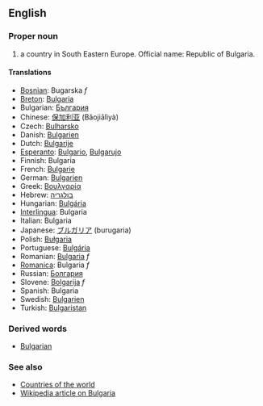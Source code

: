 ==English==

===Proper noun===

# a country in South Eastern Europe. Official name: Republic of Bulgaria.

====Translations====
*[[Bosnian]]: Bugarska ''f''
*[[Breton]]: [[Bulgaria]]
*Bulgarian: [[България]]
*Chinese: [[保加利亚]] (Bǎojiālìyà)
*Czech: [[Bulharsko]]
*Danish: [[Bulgarien]]
*Dutch: [[Bulgarije]]
*[[Esperanto]]: [[Bulgario]], [[Bulgarujo]]
*Finnish: Bulgaria
*French: [[Bulgarie]]
*German: [[Bulgarien]]
*Greek: [[Βουλγαρία]]
*Hebrew: [[בולגריה]]
*Hungarian: [[Bulgária]]
*[[Interlingua]]: Bulgaria
*Italian: Bulgaria
*Japanese: [[ブルガリア]] (burugaria)
*Polish: [[Bułgaria]]
*Portuguese: [[Bulgária]]
*Romanian: [[Bulgaria]] ''f''
*[[Romanica]]: Bulgaria ''f''
*Russian: [[Болгария]]
*Slovene: [[Bolgarija]] ''f''
*Spanish: Bulgaria
*Swedish: [[Bulgarien]]
*Turkish: [[Bulgaristan]]

===Derived words===

*[[Bulgarian]]

===See also===
*[[Countries of the world]]
*[[w:Bulgaria|Wikipedia article on Bulgaria]]